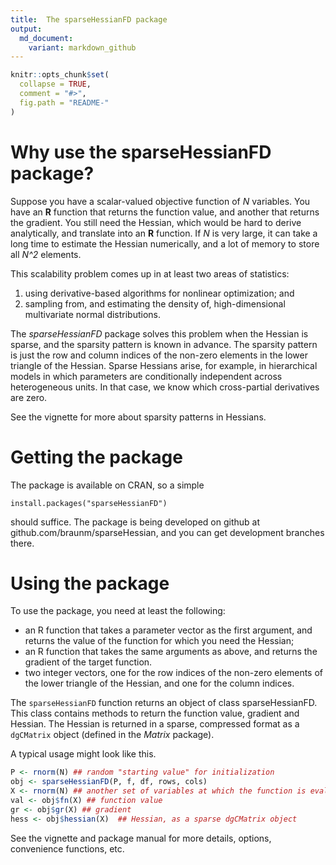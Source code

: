 ```yaml
---
title:  The sparseHessianFD package
output:
  md_document:
    variant: markdown_github
---
```


<!-- README.md is generated from README.Rmd. Please edit that file -->

```r
knitr::opts_chunk$set(
  collapse = TRUE,
  comment = "#>",
  fig.path = "README-"
)
```

# Why use the sparseHessianFD package?

Suppose you have a scalar-valued objective function of _N_ variables.  You have an **R** function that returns the function value, and another that returns the gradient.  You still need the
Hessian, which would be hard to derive analytically, and translate
into an **R** function.  If _N_ is very large, it can take a long time
to estimate the Hessian numerically, and a lot of memory to store all _N^2_
elements.

This scalability problem comes up in at least two areas of statistics:

1.  using derivative-based algorithms for nonlinear optimization; and
2.  sampling from, and estimating the density of, high-dimensional
multivariate normal distributions.

The *sparseHessianFD* package solves this problem when the Hessian is
sparse, and the sparsity pattern is known in advance.  The sparsity pattern is just the row and column indices of the
non-zero elements in the lower triangle of the Hessian.  Sparse Hessians arise, for example, in hierarchical models in
which parameters are conditionally independent across heterogeneous
units.  In that case, we know which cross-partial derivatives are zero.

See the vignette for more about sparsity patterns in Hessians.


# Getting the package


The package is available on CRAN, so a simple

```
install.packages("sparseHessianFD")
```

should suffice.  The package is being developed on github at
github.com/braunm/sparseHessian, and you can get development branches
there.

# Using the package

To use the package, you need at least the following:

-  an R function that takes a parameter vector as the first argument,
   and returns the value of the function for which you need the
   Hessian;
-  an R function that takes the same arguments as above, and returns
the gradient of the target function.
-  two integer vectors, one for the row indices of the non-zero
   elements of the lower triangle of the Hessian, and one for the
   column indices.

The `sparseHessianFD` function returns an object of class
sparseHessianFD.  This class contains methods to return the function
value, gradient and Hessian.  The Hessian is returned in a sparse,
compressed format as a `dgCMatrix` object (defined in the *Matrix*
package).

A typical usage might look like this.

```r
P <- rnorm(N) ## random "starting value" for initialization
obj <- sparseHessianFD(P, f, df, rows, cols)
X <- rnorm(N) ## another set of variables at which the function is evaluated
val <- obj$fn(X) ## function value
gr <- obj$gr(X) ## gradient
hess <- obj$hessian(X)  ## Hessian, as a sparse dgCMatrix object
```

See the vignette and package manual for more details, options,
convenience functions, etc.
